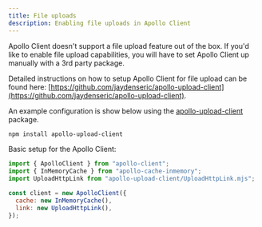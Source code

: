 ```yaml
---
title: File uploads
description: Enabling file uploads in Apollo Client
---
```


Apollo Client doesn't support a file upload feature out of the box. If you'd like to enable file upload capabilities, you will have to set Apollo Client up manually with a 3rd party package.

Detailed instructions on how to setup Apollo Client for file upload can be found here: [https://github.com/jaydenseric/apollo-upload-client](https://github.com/jaydenseric/apollo-upload-client).

An example configuration is show below using the [apollo-upload-client](https://github.com/jaydenseric/apollo-upload-client) package.

```bash
npm install apollo-upload-client
```

Basic setup for the Apollo Client:

```js
import { ApolloClient } from "apollo-client";
import { InMemoryCache } from "apollo-cache-inmemory";
import UploadHttpLink from "apollo-upload-client/UploadHttpLink.mjs";

const client = new ApolloClient({
  cache: new InMemoryCache(),
  link: new UploadHttpLink(),
});
```
